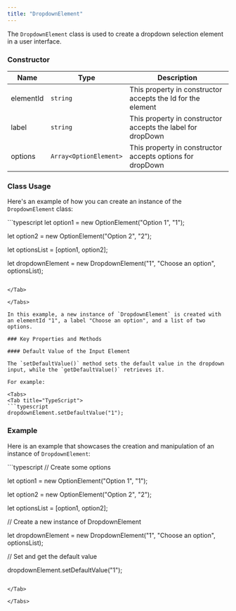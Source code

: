 ```yaml
---
title: "DropdownElement"
---
```




The `DropdownElement` class is used to create a dropdown selection element in a user interface.

### Constructor

| Name      | Type                   | Description                                                 |
| --------- | ---------------------- | ----------------------------------------------------------- |
| elementId | `string`               | This property in constructor accepts the Id for the element |
| label     | `string`               | This property in constructor accepts the label for dropDown |
| options   | `Array<OptionElement>` | This property in constructor accepts options for dropDown   |

### Class Usage

Here's an example of how you can create an instance of the `DropdownElement` class:

<Tabs>
<Tab title="TypeScript">
```typescript
let option1 = new OptionElement("Option 1", "1");

let option2 = new OptionElement("Option 2", "2");

let optionsList = [option1, option2];

let dropdownElement = new DropdownElement("1", "Choose an option", optionsList);
```

</Tab>

</Tabs>

In this example, a new instance of `DropdownElement` is created with an elementId "1", a label "Choose an option", and a list of two options.

### Key Properties and Methods

#### Default Value of the Input Element

The `setDefaultValue()` method sets the default value in the dropdown input, while the `getDefaultValue()` retrieves it.

For example:

<Tabs>
<Tab title="TypeScript">
```typescript
dropdownElement.setDefaultValue("1");
```

</Tab>

</Tabs>

### Example

Here is an example that showcases the creation and manipulation of an instance of `DropdownElement`:

<Tabs>
<Tab title="TypeScript">
```typescript
// Create some options

let option1 = new OptionElement("Option 1", "1");

let option2 = new OptionElement("Option 2", "2");

let optionsList = [option1, option2];

// Create a new instance of DropdownElement

let dropdownElement = new DropdownElement("1", "Choose an option", optionsList);

// Set and get the default value

dropdownElement.setDefaultValue("1");
```

</Tab>

</Tabs>
